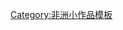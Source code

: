 {{asbox
| image     = Flag-map of Burkina Faso.svg
| pix       = 30
| subject   = 
| qualifier = 與[[布基納法索]]相關
| category  = 布基納法索小作品
| tempsort  =  
| name      = Template:BurkinaFaso-stub
}}<noinclude>
[[Category:非洲小作品模板]]
</noinclude>